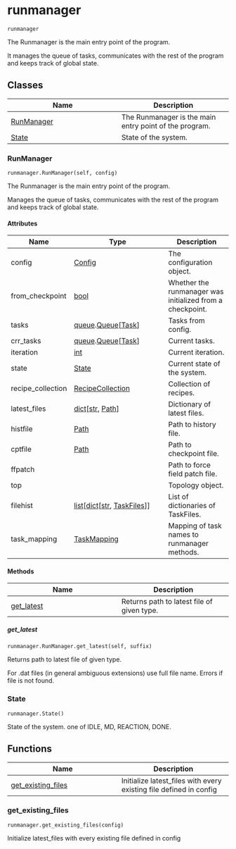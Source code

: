 # runmanager { #kimmdy.runmanager }

`runmanager`

The Runmanager is the main entry point of the program.

It manages the queue of tasks, communicates with the
rest of the program and keeps track of global state.

## Classes

| Name | Description |
| --- | --- |
| [RunManager](#kimmdy.runmanager.RunManager) | The Runmanager is the main entry point of the program. |
| [State](#kimmdy.runmanager.State) | State of the system. |

### RunManager { #kimmdy.runmanager.RunManager }

`runmanager.RunManager(self, config)`

The Runmanager is the main entry point of the program.

Manages the queue of tasks, communicates with the
rest of the program and keeps track of global state.

#### Attributes

| Name              | Type                                                                                    | Description                                               |
|-------------------|-----------------------------------------------------------------------------------------|-----------------------------------------------------------|
| config            | [Config](`kimmdy.config.Config`)                                                        | The configuration object.                                 |
| from_checkpoint   | [bool](`bool`)                                                                          | Whether the runmanager was initialized from a checkpoint. |
| tasks             | [queue](`queue`).[Queue](`queue.Queue`)\[[Task](`kimmdy.tasks.Task`)\]                  | Tasks from config.                                        |
| crr_tasks         | [queue](`queue`).[Queue](`queue.Queue`)\[[Task](`kimmdy.tasks.Task`)\]                  | Current tasks.                                            |
| iteration         | [int](`int`)                                                                            | Current iteration.                                        |
| state             | [State](`kimmdy.runmanager.State`)                                                      | Current state of the system.                              |
| recipe_collection | [RecipeCollection](`kimmdy.reaction.RecipeCollection`)                                  | Collection of recipes.                                    |
| latest_files      | [dict](`dict`)\[[str](`str`), [Path](`pathlib.Path`)\]                                  | Dictionary of latest files.                               |
| histfile          | [Path](`pathlib.Path`)                                                                  | Path to history file.                                     |
| cptfile           | [Path](`pathlib.Path`)                                                                  | Path to checkpoint file.                                  |
| ffpatch           |                                                                                         | Path to force field patch file.                           |
| top               |                                                                                         | Topology object.                                          |
| filehist          | [list](`list`)\[[dict](`dict`)\[[str](`str`), [TaskFiles](`kimmdy.tasks.TaskFiles`)\]\] | List of dictionaries of TaskFiles.                        |
| task_mapping      | [TaskMapping](`kimmdy.tasks.TaskMapping`)                                               | Mapping of task names to runmanager methods.              |

#### Methods

| Name | Description |
| --- | --- |
| [get_latest](#kimmdy.runmanager.RunManager.get_latest) | Returns path to latest file of given type. |

##### get_latest { #kimmdy.runmanager.RunManager.get_latest }

`runmanager.RunManager.get_latest(self, suffix)`

Returns path to latest file of given type.

For .dat files (in general ambiguous extensions) use full file name.
Errors if file is not found.

### State { #kimmdy.runmanager.State }

`runmanager.State()`

State of the system.
one of IDLE, MD, REACTION, DONE.

## Functions

| Name | Description |
| --- | --- |
| [get_existing_files](#kimmdy.runmanager.get_existing_files) | Initialize latest_files with every existing file defined in config |

### get_existing_files { #kimmdy.runmanager.get_existing_files }

`runmanager.get_existing_files(config)`

Initialize latest_files with every existing file defined in config